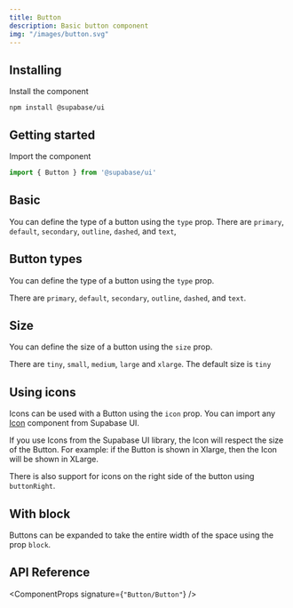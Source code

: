 ```yaml
---
title: Button
description: Basic button component
img: "/images/button.svg"
---
```


## Installing

Install the component

```cli
npm install @supabase/ui
```

## Getting started

Import the component

```js
import { Button } from '@supabase/ui'
```

## Basic

You can define the type of a button using the `type` prop. There are `primary`, `default`, `secondary`, `outline`, `dashed`, and `text`,

<CodeSample sample="ButtonBasic" v="0" />

## Button types

You can define the type of a button using the `type` prop.

There are `primary`, `default`, `secondary`, `outline`, `dashed`, and `text`.

<CodeSample sample="ButtonTypes" v="0" />

## Size

You can define the size of a button using the `size` prop.

There are `tiny`, `small`, `medium`, `large` and `xlarge`. The default size is `tiny`

<CodeSample sample="ButtonSizes" v="0" />

## Using icons

Icons can be used with a Button using the `icon` prop. You can import any [Icon]("https://github.com/supabase/ui#using-icons") component from Supabase UI.

If you use Icons from the Supabase UI library, the Icon will respect the size of the Button. For example: if the Button is shown in Xlarge, then the Icon will be shown in XLarge.

There is also support for icons on the right side of the button using `buttonRight`.

<CodeSample sample="ButtonIcons" v="0" />

## With block

Buttons can be expanded to take the entire width of the space using the prop `block`.

<CodeSample sample="ButtonBlock" v="0" />

## API Reference

<ComponentProps signature={`"Button/Button"`} />
